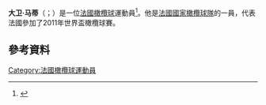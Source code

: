 '''大卫·马蒂'''（{{lang-fr|David Marty}}；{{bd|1982年|10月30日}}）是一位[[法國|法國]][[橄欖球|橄欖球]]運動員<ref>{{Cite web |url=http://www.ercrugby.com/eng/36_4571.php?player=606 |title=David Marty |access-date=2015-11-23 |archive-url=https://web.archive.org/web/20060626232702/http://ercrugby.com/eng/36_4571.php?player=606 |archive-date=2006-06-26 |dead-url=yes }}</ref>。他是[[法國國家橄欖球隊|法國國家橄欖球隊]]的一員，代表法國參加了2011年世界盃橄欖球賽。

==參考資料==
{{Reflist}}
[[Category:法國橄欖球運動員|Category:法國橄欖球運動員]]